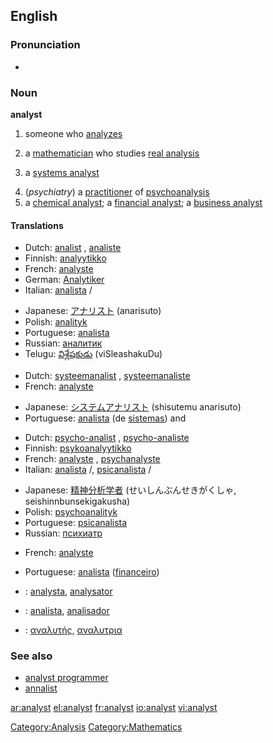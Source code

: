 ==English==

===Pronunciation===
*{{audio|en-us-analyst.ogg|Audio (US)}}


===Noun===
'''analyst'''
# someone who [[analyze]]s
# {{mathematics}} a [[mathematician]] who studies [[real analysis]]
#{{computing}} a [[systems analyst]]
#(''psychiatry'') a [[practitioner]] of [[psychoanalysis]]
# a [[chemical analyst]]; a [[financial analyst]]; a [[business analyst]]

====Translations====
{{trans-top|person who analyzes}}
*Dutch: [[analist]] {{m}}, [[analiste]] {{f}}
*Finnish: [[analyytikko]]
*French: [[analyste]] {{m}}
*German: [[Analytiker]] {{m}}
*Italian: [[analista]] {{m}}/{{f}}
{{trans-mid}}
*Japanese: [[アナリスト]] (anarisuto)
*Polish: [[analityk]] {{m}}
*Portuguese: [[analista]] {{m}}
*Russian: [[аналитик]] {{m}}
*Telugu: [[విశ్లేషకుడు]] (viSleashakuDu) {{m}}
{{trans-bottom}}

{{trans-top|systems analyst}}
*Dutch: [[systeemanalist]] {{m}}, [[systeemanaliste]] {{f}}
*French: [[analyste]] {{m}}
{{trans-mid}}
*Japanese: [[システムアナリスト]] (shisutemu anarisuto)
*Portuguese: [[analista]] (de [[sistemas]]) {{m}} and {{f}}
{{trans-bottom}}

{{trans-top|psychoanalysis practitioner}}
*Dutch: [[psycho-analist]] {{m}}, [[psycho-analiste]] {{f}}
*Finnish: [[psykoanalyytikko]]
*French: [[analyste]] {{m}}, [[psychanalyste]] {{m}}
*Italian: [[analista]] {{m}}/{{f}}, [[psicanalista]] {{m}}/{{f}}
{{trans-mid}}
*Japanese: [[精神分析学者]] (せいしんぶんせきがくしゃ, seishinnbunsekigakusha)
*Polish: [[psychoanalityk]] {{m}}
*Portuguese: [[psicanalista]] {{m}}
*Russian: [[психиатр]] {{m}}
{{trans-bottom}}

{{trans-top|chemical, financial or business analyst}}
*French: [[analyste]] {{m}}
{{trans-mid}}
*Portuguese: [[analista]] ([[financeiro]]) {{m}}
{{trans-bottom}}

{{checktrans}}
{{trans-top|Translations to be categorised}}
*{{ttbc|Interlingua}}: [[analysta]], [[analysator]] 
*{{ttbc|Spanish}}: [[analista]], [[analisador]]
*{{ttbc|Greek}}: [[αναλυτής]], [[αναλυτρια]]
{{trans-bottom}}

===See also===
*[[analyst programmer]]
*[[annalist]]

[[Category:Analysis]] [[Category:Mathematics]]

[[ar:analyst]]
[[el:analyst]]
[[fr:analyst]]
[[io:analyst]]
[[vi:analyst]]